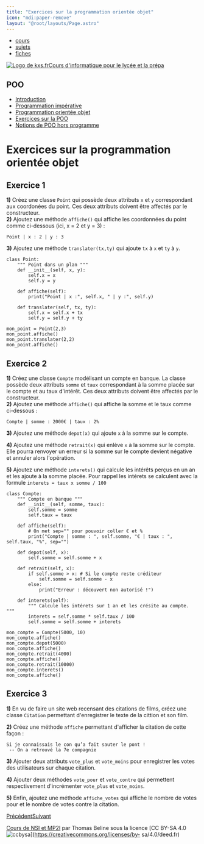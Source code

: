 ```yaml
---
title: "Exercices sur la programmation orientée objet"
icon: "mdi:paper-remove"
layout: "@root/layouts/Page.astro"
---
```


  * [cours](https://kxs.fr/cours/)
  * [sujets](https://kxs.fr/sujets/)
  * [fiches](https://kxs.fr/fiches/)

[![Logo de kxs.fr](/img/logo.svg)](https://kxs.fr/)[Cours d'informatique pour
le lycée et la prépa](https://kxs.fr/cours/)

## POO

  * [Introduction](.)
  * [Programmation impérative](programmation-imperative)
  * [Programmation orientée objet](programmation-orientee-objet)
  * [Exercices sur la POO](exercices)
  * [Notions de POO hors programme](poo-hors-programme)

# Exercices sur la programmation orientée objet

## Exercice 1

**1)** Créez une classe `Point` qui possède deux attributs `x` et `y`
correspondant aux coordonées du point. Ces deux attributs doivent être
affectés par le constructeur.  
**2)** Ajoutez une méthode `affiche()` qui affiche les coordonnées du point
comme ci-dessous (ici, x = 2 et y = 3) :

    
    
    Point | x : 2 | y : 3

**3)** Ajoutez une méthode `translater(tx,ty)` qui ajoute `tx` à `x` et `ty` à
`y`.

    
    
    class Point:
        """ Point dans un plan """
        def __init__(self, x, y):
            self.x = x
            self.y = y
    
        def affiche(self):
            print("Point | x :", self.x, " | y :", self.y)
    
        def translater(self, tx, ty):
            self.x = self.x + tx
            self.y = self.y + ty
    
    mon_point = Point(2,3)
    mon_point.affiche()
    mon_point.translater(2,2)
    mon_point.affiche()

## Exercice 2

**1)** Créez une classe `Compte` modélisant un compte en banque. La classe
possède deux attributs `somme` et `taux` correspondant à la somme placée sur
le compte et au taux d'intérêt. Ces deux attributs doivent être affectés par
le constructeur.  
**2)** Ajoutez une méthode `affiche()` qui affiche la somme et le taux comme
ci-dessous :

    
    
    Compte | somme : 2000€ | taux : 2%

**3)** Ajoutez une méthode `depot(x)` qui ajoute `x` à la somme sur le compte.

**4)** Ajoutez une méthode `retrait(x)` qui enlève `x` à la somme sur le
compte. Elle pourra renvoyer un erreur si la somme sur le compte devient
négative et annuler alors l'opération.

**5)** Ajoutez une méthode `interets()` qui calcule les intérêts perçus en un
an et les ajoute à la somme placée. Pour rappel les intérets se calculent avec
la formule `interets = taux x somme / 100`

    
    
    class Compte:
        """ Compte en banque """
        def __init__(self, somme, taux):
            self.somme = somme
            self.taux = taux
    
        def affiche(self):
            # On met sep="" pour pouvoir coller € et %
            print("Compte | somme : ", self.somme, "€ | taux : ", self.taux, "%", sep="")
    
        def depot(self, x):
            self.somme = self.somme + x
    
        def retrait(self, x):
            if self.somme > x: # Si le compte reste créditeur
                self.somme = self.somme - x
            else:
                print("Erreur : découvert non autorisé !")
    
        def interets(self):
            """ Calcule les intérets sur 1 an et les crésite au compte. """
            interets = self.somme * self.taux / 100
            self.somme = self.somme + interets
    
    mon_compte = Compte(5000, 10)
    mon_compte.affiche()
    mon_compte.depot(5000)
    mon_compte.affiche()
    mon_compte.retrait(4000)
    mon_compte.affiche()
    mon_compte.retrait(10000)
    mon_compte.interets()
    mon_compte.affiche()

## Exercice 3

**1)** En vu de faire un site web recensant des citations de films, créez une
classe `Citation` permettant d'enregistrer le texte de la cittion et son film.

**2)** Créez une méthode `affiche` permettant d'afficher la citation de cette
façon :

    
    
    Si je connaissais le con qu’a fait sauter le pont !
     -- On a retrouvé la 7e compagnie

**3)** Ajouter deux attributs `vote_plus` et `vote_moins` pour enregistrer les
votes des utilisateurs sur chaque citation.

**4)** Ajouter deux méthodes `vote_pour` et `vote_contre` qui permettent
respectivement d'incrémenter `vote_plus` et `vote_moins`.

**5)** Enfin, ajoutez une méthode `affiche_votes` qui affiche le nombre de
votes pour et le nombre de votes contre la citation.

[Précédent](programmation-orientee-objet)[Suivant](poo-hors-programme)

[Cours de NSI et MP2I](https://kxs.fr/cours/) par Thomas Beline sous la
licence [CC BY-SA 4.0
![ccbysa](/img/ccbysa.svg)](https://creativecommons.org/licenses/by-
sa/4.0/deed.fr)

